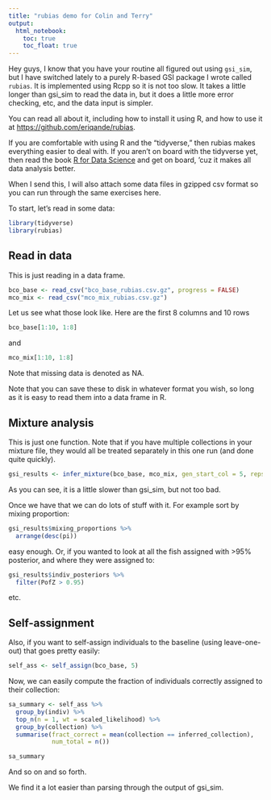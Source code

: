 ```yaml
---
title: "rubias demo for Colin and Terry"
output: 
  html_notebook:
    toc: true
    toc_float: true
---
```


Hey guys, I know that you have your routine all figured out using `gsi_sim`, but I have
switched lately to a purely R-based GSI package I wrote called `rubias`. It is implemented
using Rcpp so it is not too slow.  It takes a little longer than gsi_sim to read the data in,
but it does a little more error checking, etc, and the data input is simpler.

You can read all about it, including how to install it using R, and how to use it at 
[https://github.com/eriqande/rubias](https://github.com/eriqande/rubias).  

If you are comfortable with using R and the "tidyverse," then rubias makes
everything easier to deal with.  If you aren't on board with the tidyverse yet,
then read the book [R for Data Science](http://r4ds.had.co.nz/) and get on board, 
'cuz it makes all data analysis better.

When I send this, I will also attach some data files in gzipped csv format
so you can run through the same exercises here.

To start, let's read in some data:
```r
library(tidyverse)
library(rubias)
```

## Read in data

This is just reading in a data frame.
```r
bco_base <- read_csv("bco_base_rubias.csv.gz", progress = FALSE)
mco_mix <- read_csv("mco_mix_rubias.csv.gz")
```
Let us see what those look like.  Here are the first 8 columns and 10 rows
```r
bco_base[1:10, 1:8]
```

and

```r
mco_mix[1:10, 1:8]
```

Note that missing data is denoted as NA.

Note that you can save these to disk in whatever format you wish, so long as it is 
easy to read them into a data frame in R.

## Mixture analysis

This is just one function.  Note that if you have multiple collections in your mixture file,
they would all be treated separately in this one run (and done quite quickly).
```r
gsi_results <- infer_mixture(bco_base, mco_mix, gen_start_col = 5, reps = 25000, burn_in = 5000)
```

As you can see, it is a little slower than gsi_sim, but not too bad.

Once we have that we can do lots of stuff with it.  For example
sort by mixing proportion:
```r
gsi_results$mixing_proportions %>%
  arrange(desc(pi))
```

easy enough.  Or, if you wanted to look at all the fish assigned with >95% posterior,
and where they were assigned to:
```r
gsi_results$indiv_posteriors %>%
  filter(PofZ > 0.95)
```

etc.



## Self-assignment

Also, if you want to self-assign individuals to the baseline (using leave-one-out) that
goes pretty easily:
```r
self_ass <- self_assign(bco_base, 5)
```

Now, we can easily compute the fraction of individuals correctly assigned to their
collection:
```r
sa_summary <- self_ass %>%
  group_by(indiv) %>%
  top_n(n = 1, wt = scaled_likelihood) %>%
  group_by(collection) %>%
  summarise(fract_correct = mean(collection == inferred_collection),
            num_total = n())

sa_summary
```



And so on and so forth.

We find it a lot easier than parsing through the output of gsi_sim.








